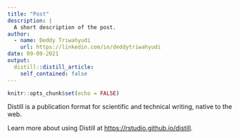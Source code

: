 ```yaml
---
title: "Post"
description: |
  A short description of the post.
author:
  - name: Deddy Triwahyudi
    url: https://linkedin.com/in/deddytriwahyudi
date: 09-09-2021
output:
  distill::distill_article:
    self_contained: false
---
```



```r
knitr::opts_chunk$set(echo = FALSE)
```

Distill is a publication format for scientific and technical writing, native to the web.

Learn more about using Distill at <https://rstudio.github.io/distill>.


